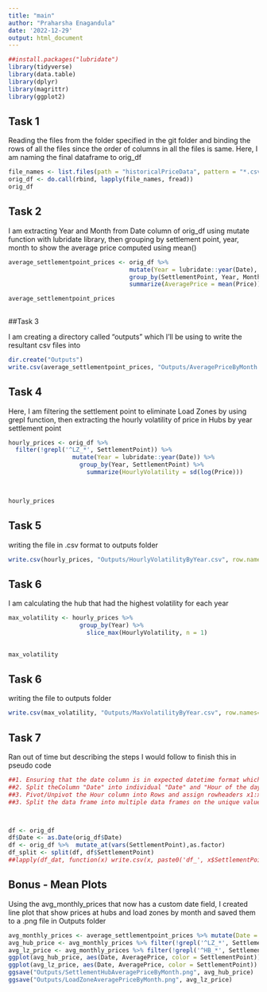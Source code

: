 ```yaml
---
title: "main"
author: "Praharsha Enagandula"
date: '2022-12-29'
output: html_document
---
```

```r
##install.packages("lubridate")
library(tidyverse)
library(data.table)
library(dplyr)
library(magrittr)
library(ggplot2)

```

## Task 1

Reading the files from the folder specified in the git folder and binding the rows of all the files since the order of columns in all the files is same. Here, I am naming the final dataframe to orig_df

```r
file_names <- list.files(path = "historicalPriceData", pattern = "*.csv", full.names = TRUE) 
orig_df <- do.call(rbind, lapply(file_names, fread))
orig_df
```

## Task 2

I am extracting Year and Month from Date column of orig_df using mutate function with lubridate library, then grouping by settlement point, year, month to show the average price computed using mean()


```r
average_settlementpoint_prices <- orig_df %>%
                                  mutate(Year = lubridate::year(Date), Month = lubridate::month(Date)) %>%
                                  group_by(SettlementPoint, Year, Month) %>%
                                  summarize(AveragePrice = mean(Price))

average_settlementpoint_prices
  
```

##Task 3

I am creating a directory called "outputs" which I'll be using to write the resultant csv files into

```r
dir.create("Outputs")
write.csv(average_settlementpoint_prices, "Outputs/AveragePriceByMonth.csv", row.names=FALSE)
```

## Task 4

Here, I am filtering the settlement point to eliminate Load Zones by using grepl function, then extracting the hourly volatility of price  in Hubs by year settlement point
```r
hourly_prices <- orig_df %>%
  filter(!grepl('^LZ_*', SettlementPoint)) %>%
                  mutate(Year = lubridate::year(Date)) %>%
                    group_by(Year, SettlementPoint) %>%
                      summarize(HourlyVolatility = sd(log(Price)))
                       


hourly_prices
```

## Task 5

writing the file in .csv format to outputs folder
```r
write.csv(hourly_prices, "Outputs/HourlyVolatilityByYear.csv", row.names=FALSE)
```

## Task 6
I am calculating the hub that had the highest volatility for each year
```r
max_volatility <- hourly_prices %>%
                    group_by(Year) %>%
                      slice_max(HourlyVolatility, n = 1)
                        

max_volatility

```

## Task 6

writing the file to outputs folder 
```r
write.csv(max_volatility, "Outputs/MaxVolatilityByYear.csv", row.names=FALSE)
```


## Task 7

Ran out of time but describing the steps I would follow to finish this in pseudo code

```r
##1. Ensuring that the date column is in expected datetime format which is mm/dd/yyyy hh:mm:ss
##2. Split theColumn "Date" into individual "Date" and "Hour of the day" columns
##3. Pivot/Unpivot the Hour column into Rows and assign rowheaders x1:x24 so the dataframe now has the columns Settlement point, Date,X1:X24
##3. Split the data frame into multiple data frames on the unique values present in SettlementPoint Column and write each dataframe to separate csv files named according to the format "spot_<SettlementPoint>" in the subdirectory "formattedSpotHistory"



df <- orig_df
df$Date <- as.Date(orig_df$Date)
df <- orig_df %>%  mutate_at(vars(SettlementPoint),as.factor)
df_split <- split(df, df$SettlementPoint) 
##lapply(df_dat, function(x) write.csv(x, paste0('df_', x$SettlementPoint[1], '.csv'), row.names = FALSE))
```


## Bonus - Mean Plots

Using the avg_monthly_prices that now has a custom date field, I created line plot that show prices at hubs and load zones by month and saved them to a .png file in Outputs folder

```r
avg_monthly_prices <- average_settlementpoint_prices %>% mutate(Date = lubridate::make_date(year = Year, month = Month, day = 1))
avg_hub_price <- avg_monthly_prices %>% filter(!grepl('^LZ_*', SettlementPoint))
avg_lz_price <- avg_monthly_prices %>% filter(!grepl('^HB_*', SettlementPoint))
ggplot(avg_hub_price, aes(Date, AveragePrice, color = SettlementPoint)) + geom_line() + xlab("Date") + ylab("Average Price")
ggplot(avg_lz_price, aes(Date, AveragePrice, color = SettlementPoint)) + geom_line() + xlab("Date") + ylab("Average Price")
ggsave("Outputs/SettlementHubAveragePriceByMonth.png", avg_hub_price)
ggsave("Outputs/LoadZoneAveragePriceByMonth.png", avg_lz_price)
```








